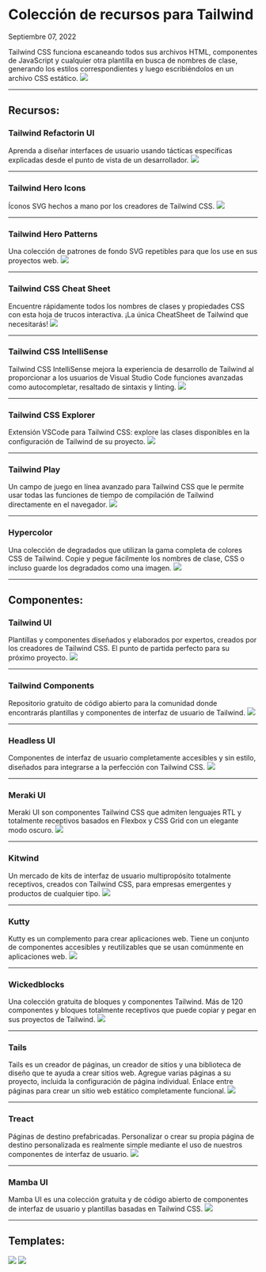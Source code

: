 # Colección de recursos para Tailwind
Septiembre 07, 2022

<div class='espacio'/>

Tailwind CSS funciona escaneando todos sus archivos HTML, componentes de JavaScript y cualquier otra plantilla en busca de nombres de clase, generando los estilos correspondientes y luego escribiéndolos en un archivo CSS estático.
![](/assets/blog-assets/RecursosTailwind/TailwindDocumentation.webp)

---
<div class='espacio'/>

## Recursos:
### Tailwind Refactorin UI
Aprenda a diseñar interfaces de usuario usando tácticas específicas explicadas desde el punto de vista de un desarrollador.
![](/assets/blog-assets/RecursosTailwind/RefactoringUI.webp)

---
<div class='espacio'/>

### Tailwind Hero Icons
Íconos SVG hechos a mano por los creadores de Tailwind CSS.
![](/assets/blog-assets/RecursosTailwind/HeroIcons.webp)

---
<div class='espacio'/>

### Tailwind Hero Patterns
Una colección de patrones de fondo SVG repetibles para que los use en sus proyectos web.
![](/assets/blog-assets/RecursosTailwind/HeroPatterns.webp)

---
<div class='espacio'/>

### Tailwind CSS Cheat Sheet
Encuentre rápidamente todos los nombres de clases y propiedades CSS con esta hoja de trucos interactiva. ¡La única CheatSheet de Tailwind que necesitarás!
![](/assets/blog-assets/RecursosTailwind/TailwindCssCheatSheet.webp)

---
<div class='espacio'/>

### Tailwind CSS IntelliSense
Tailwind CSS IntelliSense mejora la experiencia de desarrollo de Tailwind al proporcionar a los usuarios de Visual Studio Code funciones avanzadas como autocompletar, resaltado de sintaxis y linting.
![](/assets/blog-assets/RecursosTailwind/TailwindIntellisense.webp)

---
<div class='espacio'/>

### Tailwind CSS Explorer
Extensión VSCode para Tailwind CSS: explore las clases disponibles en la configuración de Tailwind de su proyecto.
![](/assets/blog-assets/RecursosTailwind/TailwindExplorer.webp)

---
<div class='espacio'/>

### Tailwind Play
Un campo de juego en línea avanzado para Tailwind CSS que le permite usar todas las funciones de tiempo de compilación de Tailwind directamente en el navegador.
![](/assets/blog-assets/RecursosTailwind/TailwindPlay.webp)

---
<div class='espacio'/>

### Hypercolor
Una colección de degradados que utilizan la gama completa de colores CSS de Tailwind. Copie y pegue fácilmente los nombres de clase, CSS o incluso guarde los degradados como una imagen.
![](/assets/blog-assets/RecursosTailwind/HyperColor.webp)

---
<div class='espacio'/>

## Componentes:
### Tailwind UI
Plantillas y componentes diseñados y elaborados por expertos, creados por los creadores de Tailwind CSS. El punto de partida perfecto para su próximo proyecto.
![](/assets/blog-assets/RecursosTailwind/TailwindUI.webp)

---
<div class='espacio'/>

### Tailwind Components
Repositorio gratuito de código abierto para la comunidad donde encontrarás plantillas y componentes de interfaz de usuario de Tailwind.
![](/assets/blog-assets/RecursosTailwind/TailwindComponents.webp)

---
<div class='espacio'/>

### Headless UI
Componentes de interfaz de usuario completamente accesibles y sin estilo, diseñados para integrarse a la perfección con Tailwind CSS.
![](/assets/blog-assets/RecursosTailwind/HeadlessUI.webp)

---
<div class='espacio'/>

### Meraki UI
Meraki UI son componentes Tailwind CSS que admiten lenguajes RTL y totalmente receptivos basados ​​en Flexbox y CSS Grid con un elegante modo oscuro.
![](/assets/blog-assets/RecursosTailwind/MerakiUI.webp)

---
<div class='espacio'/>

### Kitwind
Un mercado de kits de interfaz de usuario multipropósito totalmente receptivos, creados con Tailwind CSS, para empresas emergentes y productos de cualquier tipo.
![](/assets/blog-assets/RecursosTailwind/Kitwind.webp)

---
<div class='espacio'/>

### Kutty
Kutty es un complemento para crear aplicaciones web. Tiene un conjunto de componentes accesibles y reutilizables que se usan comúnmente en aplicaciones web.
![](/assets/blog-assets/RecursosTailwind/Kutty.webp)

---
<div class='espacio'/>

### Wickedblocks
Una colección gratuita de bloques y componentes Tailwind. Más de 120 componentes y bloques totalmente receptivos que puede copiar y pegar en sus proyectos de Tailwind.
![](/assets/blog-assets/RecursosTailwind/WickedBlocks.webp)

---
<div class='espacio'/>

### Tails
Tails es un creador de páginas, un creador de sitios y una biblioteca de diseño que te ayuda a crear sitios web. Agregue varias páginas a su proyecto, incluida la configuración de página individual. Enlace entre páginas para crear un sitio web estático completamente funcional.
![](/assets/blog-assets/RecursosTailwind/Tails.webp)

---
<div class='espacio'/>

### Treact
Páginas de destino prefabricadas. Personalizar o crear su propia página de destino personalizada es realmente simple mediante el uso de nuestros componentes de interfaz de usuario.
![](/assets/blog-assets/RecursosTailwind/Treact.webp)

---
<div class='espacio'/>

### Mamba UI
Mamba UI es una colección gratuita y de código abierto de componentes de interfaz de usuario y plantillas basadas en Tailwind CSS.
![](/assets/blog-assets/RecursosTailwind/MambaUI.webp)

---
<div class='espacio'/>

## Templates:
![](/assets/blog-assets/RecursosTailwind/TailwindTemplate.webp)
![](/assets/blog-assets/RecursosTailwind/Template1.webp)